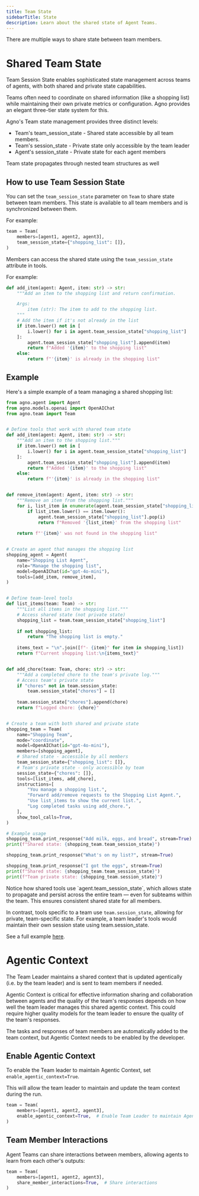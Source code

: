 ```yaml
---
title: Team State
sidebarTitle: State
description: Learn about the shared state of Agent Teams.
---
```


There are multiple ways to share state between team members.

# Shared Team State



Team Session State enables sophisticated state management across teams of agents, with both shared and private state capabilities.

Teams often need to coordinate on shared information (like a shopping list) while maintaining their own private metrics or configuration. Agno provides an elegant three-tier state system for this.

Agno's Team state management provides three distinct levels:

- Team's team_session_state - Shared state accessible by all team members.
- Team's session_state - Private state only accessible by the team leader
- Agent's session_state - Private state for each agent members

<Check>
Team state propagates through nested team structures as well
</Check>

## How to use Team Session State

You can set the `team_session_state` parameter on `Team` to share state between team members.
This state is available to all team members and is synchronized between them.

For example:

```python
team = Team(
    members=[agent1, agent2, agent3],
    team_session_state={"shopping_list": []},
)
```

Members can access the shared state using the `team_session_state` attribute in tools.

For example:

```python
def add_item(agent: Agent, item: str) -> str:
    """Add an item to the shopping list and return confirmation.

    Args:
        item (str): The item to add to the shopping list.
    """
    # Add the item if it's not already in the list
    if item.lower() not in [
        i.lower() for i in agent.team_session_state["shopping_list"]
    ]:
        agent.team_session_state["shopping_list"].append(item)
        return f"Added '{item}' to the shopping list"
    else:
        return f"'{item}' is already in the shopping list"
```

## Example

Here's a simple example of a team managing a shared shopping list:


```python team_session_state.py
from agno.agent import Agent
from agno.models.openai import OpenAIChat
from agno.team import Team


# Define tools that work with shared team state
def add_item(agent: Agent, item: str) -> str:
    """Add an item to the shopping list."""
    if item.lower() not in [
        i.lower() for i in agent.team_session_state["shopping_list"]
    ]:
        agent.team_session_state["shopping_list"].append(item)
        return f"Added '{item}' to the shopping list"
    else:
        return f"'{item}' is already in the shopping list"


def remove_item(agent: Agent, item: str) -> str:
    """Remove an item from the shopping list."""
    for i, list_item in enumerate(agent.team_session_state["shopping_list"]):
        if list_item.lower() == item.lower():
            agent.team_session_state["shopping_list"].pop(i)
            return f"Removed '{list_item}' from the shopping list"
    
    return f"'{item}' was not found in the shopping list"


# Create an agent that manages the shopping list
shopping_agent = Agent(
    name="Shopping List Agent",
    role="Manage the shopping list",
    model=OpenAIChat(id="gpt-4o-mini"),
    tools=[add_item, remove_item],
)


# Define team-level tools
def list_items(team: Team) -> str:
    """List all items in the shopping list."""
    # Access shared state (not private state)
    shopping_list = team.team_session_state["shopping_list"]
    
    if not shopping_list:
        return "The shopping list is empty."
    
    items_text = "\n".join([f"- {item}" for item in shopping_list])
    return f"Current shopping list:\n{items_text}"


def add_chore(team: Team, chore: str) -> str:
    """Add a completed chore to the team's private log."""
    # Access team's private state
    if "chores" not in team.session_state:
        team.session_state["chores"] = []
    
    team.session_state["chores"].append(chore)
    return f"Logged chore: {chore}"


# Create a team with both shared and private state
shopping_team = Team(
    name="Shopping Team",
    mode="coordinate",
    model=OpenAIChat(id="gpt-4o-mini"),
    members=[shopping_agent],
    # Shared state - accessible by all members
    team_session_state={"shopping_list": []},
    # Team's private state - only accessible by team
    session_state={"chores": []},
    tools=[list_items, add_chore],
    instructions=[
        "You manage a shopping list.",
        "Forward add/remove requests to the Shopping List Agent.",
        "Use list_items to show the current list.",
        "Log completed tasks using add_chore.",
    ],
    show_tool_calls=True,
)

# Example usage
shopping_team.print_response("Add milk, eggs, and bread", stream=True)
print(f"Shared state: {shopping_team.team_session_state}")

shopping_team.print_response("What's on my list?", stream=True)

shopping_team.print_response("I got the eggs", stream=True)
print(f"Shared state: {shopping_team.team_session_state}")
print(f"Team private state: {shopping_team.session_state}")
```

<Tip> 
Notice how shared tools use `agent.team_session_state`, which allows state to propagate and persist across the entire team — even for subteams within the team. This ensures consistent shared state for all members.

In contrast, tools specific to a team use `team.session_state`, allowing for private, team-specific state. For example, a team leader's tools would maintain their own session state using team.session_state.
</Tip>


See a full example [here](/examples/teams/shared_state/team_shared_state).

# Agentic Context

The Team Leader maintains a shared context that is updated agentically (i.e. by the team leader) and is sent to team members if needed.

Agentic Context is critical for effective information sharing and collaboration between agents and the quality of the team's responses depends on how well the team leader manages this shared agentic context.
This could require higher quality models for the team leader to ensure the quality of the team's responses.

<Note>
The tasks and responses of team members are automatically added to the team context, but Agentic Context needs to be enabled by the developer.
</Note>

## Enable Agentic Context

To enable the Team leader to maintain Agentic Context, set `enable_agentic_context=True`.

This will allow the team leader to maintain and update the team context during the run.

```python
team = Team(
    members=[agent1, agent2, agent3],
    enable_agentic_context=True,  # Enable Team Leader to maintain Agentic Context
)
```

## Team Member Interactions

Agent Teams can share interactions between members, allowing agents to learn from each other's outputs:

```python
team = Team(
    members=[agent1, agent2, agent3],
    share_member_interactions=True,  # Share interactions
)
```
